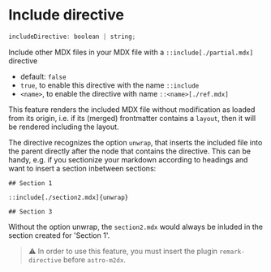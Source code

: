 # Include directive

```js
includeDirective: boolean | string;
```

Include other MDX files in your MDX file with a
`::include[./partial.mdx]` directive

- default: `false`
- `true`, to enable this directive with the name `::include`
- `<name>`, to enable the directive with name `::<name>[./ref.mdx]`

This feature renders the included MDX file without modification as loaded from its origin, i.e. if its (merged) frontmatter contains a `layout`, then it will be rendered including the layout.

The directive recognizes the option `unwrap`, that inserts the included file into the parent directly after the node that contains the directive. This can be handy, e.g. if you sectionize your markdown according to headings and want to insert a section inbetween sections:

```mdx
## Section 1

::include[./section2.mdx]{unwrap}

## Section 3
```

Without the option unwrap, the `section2.mdx` would always be inluded in the section created for 'Section 1'.

> ⚠️ In order to use this feature, you must insert the plugin `remark-directive` before `astro-m2dx`.

